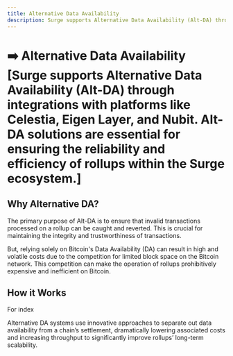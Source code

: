 ```yaml
---
title: Alternative Data Availability
description: Surge supports Alternative Data Availability (Alt-DA) through integrations with platforms like Celestia, Eigen Layer, and Nubit. Alt-DA solutions are essential for ensuring the reliability and efficiency of rollups within the Surge ecosystem.
---
```


# ➡️ Alternative Data Availability [Surge supports Alternative Data Availability (Alt-DA) through integrations with platforms like Celestia, Eigen Layer, and Nubit. Alt-DA solutions are essential for ensuring the reliability and efficiency of rollups within the Surge ecosystem.]

## ​Why Alternative DA?

The primary purpose of Alt-DA is to ensure that invalid transactions processed on a rollup can be caught and reverted. This is crucial for maintaining the integrity and trustworthiness of transactions.

But, relying solely on Bitcoin's Data Availability (DA) can result in high and volatile costs due to the competition for limited block space on the Bitcoin network. This competition can make the operation of rollups prohibitively expensive and inefficient on Bitcoin.

## ​How it Works

For index

Alternative DA systems use innovative approaches to separate out data availability from a chain’s settlement, dramatically lowering associated costs and increasing throughput to significantly improve rollups’ long-term scalability.
